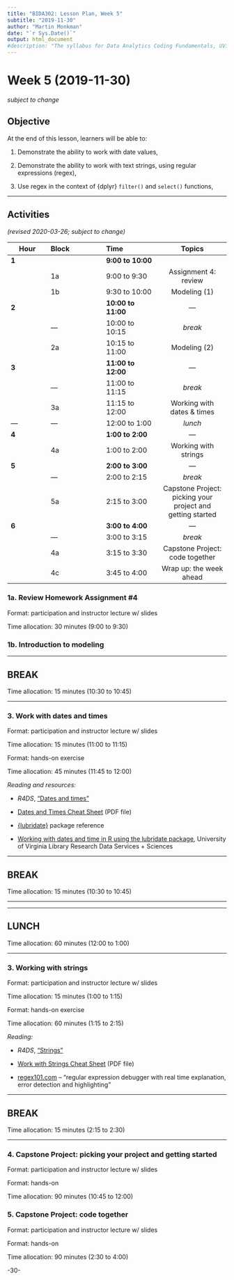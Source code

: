 ```yaml
---
title: "BIDA302: Lesson Plan, Week 5"
subtitle: "2019-11-30"
author: "Martin Monkman"
date: "`r Sys.Date()`"
output: html_document
#description: "The syllabus for Data Analytics Coding Fundamentals, UVic BIDA302"
---
```


# Week 5 (2019-11-30)

_subject to change_


## Objective

At the end of this lesson, learners will be able to:

1. Demonstrate the ability to work with date values,  

2. Demonstrate the ability to work with text strings, using regular expressions (regex),

3. Use regex in the context of {dplyr} `filter()` and `select()` functions,




***

## Activities

_(revised 2020-03-26; subject to change)_


| Hour  | Block      | Time              | Topics  | &#8212; |
|---    |:---        |:---               |:---:  |
|**1**  |            | **9:00 to 10:00** |    |   |
|       |1a          | 9:00 to 9:30      | Assignment 4: review | &#8212; |
|       |1b          | 9:30 to 10:00     | Modeling (1) | &#8212; |
|**2**  |            | **10:00 to 11:00**| &#8212;  | &#8212; |
|       |&#8212;     | 10:00 to 10:15    | _break_ | &#8212; |
|       |2a          | 10:15 to 11:00    | Modeling (2)  | &#8212; |
|**3**  |            | **11:00 to 12:00**| &#8212;  | &#8212; |
|       |&#8212;     | 11:00 to 11:15    | _break_ | &#8212; |
|       |3a          | 11:15 to 12:00    | Working with dates & times | &#8212; |
|&#8212;|&#8212;     | 12:00 to 1:00     | _lunch_ | &#8212; |
|**4**  |            | **1:00 to 2:00**  | &#8212;  | &#8212; |
|       |4a          | 1:00 to 2:00      | Working with strings | &#8212; |
|**5**  |            | **2:00 to 3:00**  | &#8212;  | &#8212; |
|       |&#8212;     | 2:00 to 2:15      | _break_ | &#8212; |
|       |5a          | 2:15 to 3:00      | Capstone Project: picking your project and getting started | &#8212; |
|**6**  |            | **3:00 to 4:00**  | &#8212;  | &#8212; |
|       |&#8212;     | 3:00 to 3:15      | _break_ | &#8212; |
|       |4a          | 3:15 to 3:30      | Capstone Project: code together | &#8212; |
|       |4c          | 3:45 to 4:00      | Wrap up: the week ahead | &#8212; |



### 1a. Review Homework Assignment #4

Format: participation and instructor lecture w/ slides

Time allocation: 30 minutes (9:00 to 9:30)


### 1b. Introduction to modeling



***

## BREAK

Time allocation: 15 minutes (10:30 to 10:45)

***


### 3. Work with dates and times




Format: participation and instructor lecture w/ slides

Time allocation: 15 minutes (11:00 to 11:15)

Format: hands-on exercise

Time allocation: 45 minutes (11:45 to 12:00)

_Reading and resources:_

* _R4DS_, ["Dates and times"](https://r4ds.had.co.nz/dates-and-times.html)

* [Dates and Times Cheat Sheet](https://github.com/rstudio/cheatsheets/raw/master/lubridate.pdf) (PDF file)

* [{lubridate}](https://lubridate.tidyverse.org/index.html) package reference

* [Working with dates and time in R using the lubridate package](https://data.library.virginia.edu/working-with-dates-and-time-in-r-using-the-lubridate-package/), University of Virginia Library Research Data Services + Sciences



***

## BREAK

Time allocation: 15 minutes (10:30 to 10:45)

***




***

## LUNCH

Time allocation: 60 minutes (12:00 to 1:00)

***

### 3. Working with strings 

Format: participation and instructor lecture w/ slides

Time allocation: 15 minutes (1:00 to 1:15)

Format: hands-on exercise

Time allocation: 60 minutes (1:15 to 2:15)


_Reading:_

* _R4DS_, ["Strings"](https://r4ds.had.co.nz/strings.html)

* [Work with Strings Cheat Sheet](https://github.com/rstudio/cheatsheets/raw/master/strings.pdf) (PDF file)

* [regex101.com](https://regex101.com/) -- "regular expression debugger with real time explanation, error detection and highlighting"



***

## BREAK

Time allocation: 15 minutes (2:15 to 2:30)


***

### 4. Capstone Project: picking your project and getting started

Format: participation and instructor lecture w/ slides

Format: hands-on

Time allocation: 90 minutes (10:45 to 12:00)



### 5. Capstone Project: code together

Format: participation and instructor lecture w/ slides

Format: hands-on

Time allocation: 90 minutes (2:30 to 4:00)






-30-
